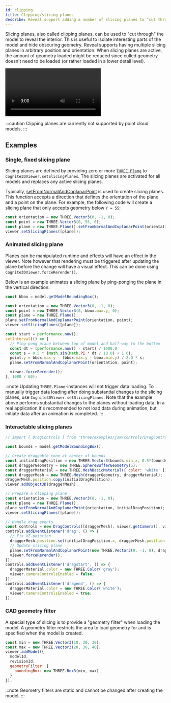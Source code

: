 ```yaml
---
id: clipping
title: Clipping/slicing planes
describe: Reveal support adding a number of slicing planes to "cut through" the models.
---
```



Slicing planes, also called clipping planes, can be used to "cut through" the model to reveal the interior. This is 
useful to isolate interesting parts of the model and hide obscuring geometry. Reveal supports having multiple slicing planes
in arbitrary position and orientation. When slicing planes are active,
the amount of geometry loaded might be reduced since culled geometry doesn't need
to be loaded (or rather loaded in a lower detail level).

<video preload="auto" autoPlay="autoplay" loop controls>
  <source src={useBaseUrl('/img/cad-clipping.webm')} />
</video>

:::caution
Clipping planes are currently not supported by point cloud models.
:::

## Examples

<DemoWrapper name="Cognite3DViewerDemo" />

### Single, fixed slicing plane

Slicing planes are defined by providing zero or more [`THREE.Plane`](https://threejs.org/docs/#api/en/math/Plane) 
to `Cognite3DViewer.setSlicingPlanes`. The slicing planes are activated for all models and
replaces any active slicing planes.

Typically, [setFromNormalAndCoplanarPoint](https://threejs.org/docs/#api/en/math/Plane.setFromNormalAndCoplanarPoint)
is used to create slicing planes. This function accepts a direction that defines the orientation of
the plane and a point on the plane. For example, the following
code will create a slicing plane that only accepts geometry below `Y = 55`:

```jsx runnable
const orientation = new THREE.Vector3(0, -1, 0);
const point = new THREE.Vector3(0, 55, 0);
const plane = new THREE.Plane().setFromNormalAndCoplanarPoint(orientation, point);
viewer.setSlicingPlanes([plane]);
```

### Animated slicing plane

Planes can be manipulated runtime and effects will have an effect in the viewer. Note however that rendering must be 
triggered after updating the plane before the change will have a visual effect. This can be done using 
`Cognite3DViewer.forceRerender()`.

Below is an example animates a slicing plane by ping-ponging the plane in the vertical direction.

```js runnable
const bbox = model.getModelBoundingBox();

const orientation = new THREE.Vector3(0, -1, 0);
const point = new THREE.Vector3(0, bbox.max.y, 0);
const plane = new THREE.Plane();
plane.setFromNormalAndCoplanarPoint(orientation, point);
viewer.setSlicingPlanes([plane]);

const start = performance.now();
setInterval(() => {
  // Ping-pong plane between top of model and half-way to the bottom
  const dt = (performance.now() - start) / 1000.0
  const s = 0.5 * (Math.sin(Math.PI * dt / 10.0) + 1.0);
  point.y = bbox.max.y - (bbox.max.y - bbox.min.y) / 2.0 * s;
  plane.setFromNormalAndCoplanarPoint(orientation, point);

  viewer.forceRerender();
}, 1000 / 60);
```

:::note
Updating `THREE.Plane`-instances will not trigger data loading. To manually trigger data loading after doing 
substantial changes to the slicing planes, use `Cognite3DViewer.setSlicingPlanes`. Note that the example
above performs substantial changes to the planes without loading data. In a real application it's recommended 
to not load data during animation, but initiate data after an animation is completed.
:::

### Interactable slicing planes

```js runnable
// import { DragControls } from 'three/examples/jsm/controls/DragControls';

const bounds = model.getModelBoundingBox();

// Create draggable cone at center of bounds
const initialDragPosition = new THREE.Vector3(bounds.min.x, 0.5*(bounds.max.y + bounds.min.y), bounds.min.z);
const draggerGeometry = new THREE.SphereBufferGeometry(5);
const draggerMaterial = new THREE.MeshBasicMaterial({ color: 'white' });
const draggerMesh = new THREE.Mesh(draggerGeometry, draggerMaterial);
draggerMesh.position.copy(initialDragPosition);
viewer.addObject3D(draggerMesh);

// Prepare a clipping plane
const orientation = new THREE.Vector3(0, -1, 0);
const plane = new THREE.Plane();
plane.setFromNormalAndCoplanarPoint(orientation, initialDragPosition);
viewer.setSlicingPlanes([plane]);

// Handle drag events
const controls = new DragControls([draggerMesh], viewer.getCamera(), viewer.domElement);
controls.addEventListener('drag', () => {
  // Fix XZ-poistion
  draggerMesh.position.set(initialDragPosition.x, draggerMesh.position.y, initialDragPosition.z);
  // Update slicing plane
  plane.setFromNormalAndCoplanarPoint(new THREE.Vector3(0, -1, 0), draggerMesh.position);
  viewer.forceRerender();
});
controls.addEventListener('dragstart', () => {
  draggerMaterial.color = new THREE.Color('gray');
  viewer.cameraControlsEnabled = false;
});
controls.addEventListener('dragend', () => {
  draggerMaterial.color = new THREE.Color('white');
  viewer.cameraControlsEnabled = true;
});
```

### CAD geometry filter

A special type of slicing is to provide a "geometry filter" when loading the model. A geometry filter restricts the 
area to load geometry for and is specified when the model is created.

```js 
const min = new THREE.Vector3(10, 20, 30);
const max = new THREE.Vector3(20, 30, 40);
viewer.addModel({
  modelId, 
  revisionId, 
  geometryFilter: { 
    boundingBox: new THREE.Box3(min, max)
  }
});
```

:::note
Geometry filters are static and cannot be changed after creating the model.
:::

